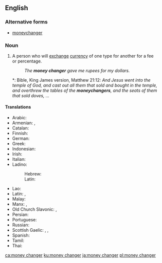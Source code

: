 ==English==

===Alternative forms===
* [[moneychanger]]

===Noun===
{{en-noun}}

# A person who will [[exchange]] [[currency]] of one type for another for a fee or percentage.
#: ''The '''money changer''' gave me rupees for my dollars.''
#*: Bible, King James version, Matthew 21:12: ''And Jesus went into the temple of God, and cast out all them that sold and bought in the temple, and overthrew the tables of the '''moneychangers''', and the seats of them that sold doves, …''

====Translations====
{{trans-top|person who will exchange currency}}
* Arabic: {{t|ar|صَرَّاف|m}}
* Armenian: {{t|hy|լումայափոխ}}, {{t+|hy|դրամափոխ}}
* Catalan: {{t+|ca|canvista|m|f}}
* Finnish: {{t|fi|rahanvaihtaja}}
* German: {{t|de|Geldwechsler|m}}
* Greek: {{t+|el|αργυραμοιβός|m}}
* Indonesian: {{t|id|penukar uang}}
* Irish: {{t|ga|malartóir airgid|m}}
* Italian: {{t|it|scambista|m}}
* Ladino:
*: Hebrew: {{t|lad|סאראף|m|sc=Hebr}}
*: Latin: {{t|lad|saraf|m}}
{{trans-mid}}
* Lao: {{t-needed|lo}}
* Latin: {{t|la|nummulārius|m}}, {{t|la|argentārius|m}}
* Malay: {{t|ms|pengurup wang}}
* Manx: {{t|gv|maylartagh argid|m}}, {{t|gv|caghlaader argid|m}}
* Old Church Slavonic: {{t|cu|пѣнѧжьникъ|m}}, {{t|cu|тръжьникъ|m}}
* Persian: {{t+|fa|صراف|tr=sarrâf|sc=fa-Arab}}
* Portuguese: {{t+|pt|cambista|m|f}}
* Russian: {{t+|ru|меня́ла|m|f}}
* Scottish Gaelic: {{t|gd|malairtiche-airgid|m}}, {{t|gd|neach-malairt|m}}, {{t|gd|neach-malairt airgid|m}}
* Spanish: {{t+|es|cambista|m|f}}
* Tamil: {{t-needed|ta}}
* Thai: {{t|th|คนแลกเงิน|tr=kon lâek ngern|sc=Thai}}
{{trans-bottom}}

[[ca:money changer]]
[[ku:money changer]]
[[ja:money changer]]
[[pl:money changer]]